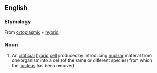 ==English==

===Etymology===
From [[cytoplasmic]] + [[hybrid]]

===Noun===
{{en-noun}}

#{{genetics}} An [[artificial]] [[hybrid]] [[cell]] produced by introducing [[nuclear]] material from one organism into a cell (of the same or different species) from which the [[nucleus]] has been removed